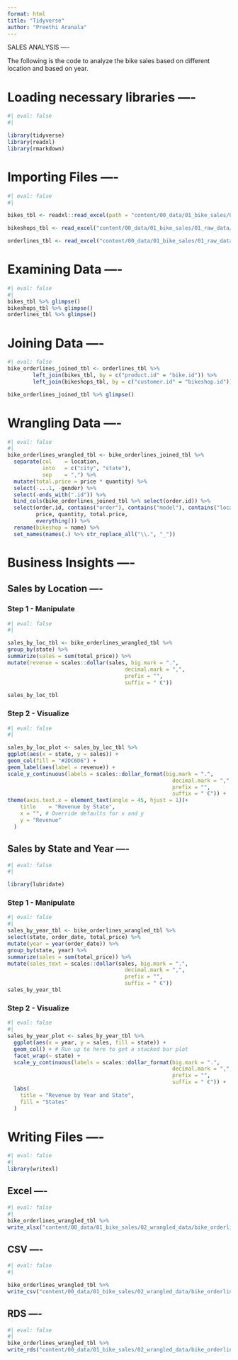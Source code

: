 ```yaml
---
format: html
title: "Tidyverse"
author: "Preethi Aranala"
---
```


SALES ANALYSIS ----

The following is the code to analyze the bike sales based on different location and based on year.

# Loading necessary libraries ----

```r
#| eval: false
#| 

library(tidyverse)
library(readxl)
library(rmarkdown)

```

# Importing Files ----

```r
#| eval: false
#| 

bikes_tbl <- readxl::read_excel(path = "content/00_data/01_bike_sales/01_raw_data/bikes.xlsx")

bikeshops_tbl <- read_excel("content/00_data/01_bike_sales/01_raw_data/bikeshops.xlsx")

orderlines_tbl <- read_excel("content/00_data/01_bike_sales/01_raw_data/orderlines.xlsx")

```

# Examining Data ----

```r
#| eval: false
#| 
bikes_tbl %>% glimpse()
bikeshops_tbl %>% glimpse()
orderlines_tbl %>% glimpse()

```

# Joining Data ----

```r
#| eval: false
bike_orderlines_joined_tbl <- orderlines_tbl %>%
        left_join(bikes_tbl, by = c("product.id" = "bike.id")) %>%
        left_join(bikeshops_tbl, by = c("customer.id" = "bikeshop.id"))

bike_orderlines_joined_tbl %>% glimpse()

```

# Wrangling Data ----

```r
#| eval: false
#| 
bike_orderlines_wrangled_tbl <- bike_orderlines_joined_tbl %>%
  separate(col    = location,
           into   = c("city", "state"),
           sep    = ",") %>%
  mutate(total.price = price * quantity) %>%
  select(-...1, -gender) %>%
  select(-ends_with(".id")) %>%
  bind_cols(bike_orderlines_joined_tbl %>% select(order.id)) %>% 
  select(order.id, contains("order"), contains("model"), contains("location"),
         price, quantity, total.price,
         everything()) %>%
  rename(bikeshop = name) %>%
  set_names(names(.) %>% str_replace_all("\\.", "_"))

```

# Business Insights ----

## Sales by Location ----

### Step 1 - Manipulate

```r
#| eval: false
#| 

sales_by_loc_tbl <- bike_orderlines_wrangled_tbl %>%
group_by(state) %>% 
summarize(sales = sum(total_price)) %>%
mutate(revenue = scales::dollar(sales, big.mark = ".", 
                                     decimal.mark = ",", 
                                     prefix = "", 
                                     suffix = " €"))

sales_by_loc_tbl

```

### Step 2 - Visualize

```r
#| eval: false
#| 

sales_by_loc_plot <- sales_by_loc_tbl %>%
ggplot(aes(x = state, y = sales)) +
geom_col(fill = "#2DC6D6") + 
geom_label(aes(label = revenue)) + 
scale_y_continuous(labels = scales::dollar_format(big.mark = ".", 
                                                    decimal.mark = ",", 
                                                    prefix = "", 
                                                    suffix = " €")) +
theme(axis.text.x = element_text(angle = 45, hjust = 1))+                 labs(
    title    = "Revenue by State",
    x = "", # Override defaults for x and y
    y = "Revenue"
  )

```

## Sales by State and Year ----

```r
#| eval: false
#| 

library(lubridate)
```

### Step 1 - Manipulate

```r
#| eval: false
#| 
sales_by_year_tbl <- bike_orderlines_wrangled_tbl %>%
select(state, order_date, total_price) %>%
mutate(year = year(order_date)) %>%
group_by(state, year) %>% 
summarize(sales = sum(total_price)) %>%
mutate(sales_text = scales::dollar(sales, big.mark = ".", 
                                     decimal.mark = ",", 
                                     prefix = "", 
                                     suffix = " €"))
sales_by_year_tbl
```

### Step 2 - Visualize

```r
#| eval: false
#| 
sales_by_year_plot <- sales_by_year_tbl %>%
  ggplot(aes(x = year, y = sales, fill = state)) +
  geom_col() + # Run up to here to get a stacked bar plot
  facet_wrap(~ state) +
  scale_y_continuous(labels = scales::dollar_format(big.mark = ".", 
                                                    decimal.mark = ",", 
                                                    prefix = "", 
                                                    suffix = " €")) +
  labs(
    title = "Revenue by Year and State",
    fill = "States" 
  )
```

# Writing Files ----

```r
#| eval: false
#| 
library(writexl)
```

## Excel ----

```r
#| eval: false
#| 
bike_orderlines_wrangled_tbl %>% 
write_xlsx("content/00_data/01_bike_sales/02_wrangled_data/bike_orderlines.xlsx")
```

## CSV ----

```r
#| eval: false
#| 

bike_orderlines_wrangled_tbl %>% 
write_csv("content/00_data/01_bike_sales/02_wrangled_data/bike_orderlines.csv")
```

## RDS ----

```r
#| eval: false
#| 
bike_orderlines_wrangled_tbl %>% 
write_rds("content/00_data/01_bike_sales/02_wrangled_data/bike_orderlines.rds")
```

